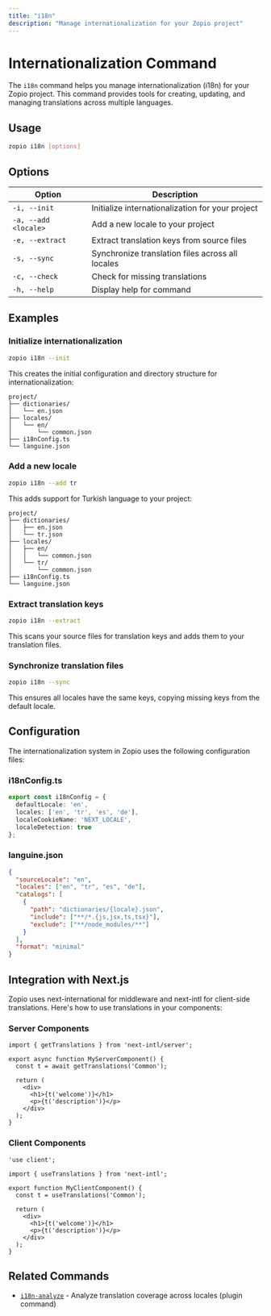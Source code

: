 ```yaml
---
title: "i18n"
description: "Manage internationalization for your Zopio project"
---
```


# Internationalization Command

The `i18n` command helps you manage internationalization (i18n) for your Zopio project. This command provides tools for creating, updating, and managing translations across multiple languages.

## Usage

```bash
zopio i18n [options]
```

## Options

| Option | Description |
| ------ | ----------- |
| `-i, --init` | Initialize internationalization for your project |
| `-a, --add <locale>` | Add a new locale to your project |
| `-e, --extract` | Extract translation keys from source files |
| `-s, --sync` | Synchronize translation files across all locales |
| `-c, --check` | Check for missing translations |
| `-h, --help` | Display help for command |

## Examples

### Initialize internationalization

```bash
zopio i18n --init
```

This creates the initial configuration and directory structure for internationalization:

```
project/
├── dictionaries/
│   └── en.json
├── locales/
│   └── en/
│       └── common.json
├── i18nConfig.ts
└── languine.json
```

### Add a new locale

```bash
zopio i18n --add tr
```

This adds support for Turkish language to your project:

```
project/
├── dictionaries/
│   ├── en.json
│   └── tr.json
├── locales/
│   ├── en/
│   │   └── common.json
│   └── tr/
│       └── common.json
├── i18nConfig.ts
└── languine.json
```

### Extract translation keys

```bash
zopio i18n --extract
```

This scans your source files for translation keys and adds them to your translation files.

### Synchronize translation files

```bash
zopio i18n --sync
```

This ensures all locales have the same keys, copying missing keys from the default locale.

## Configuration

The internationalization system in Zopio uses the following configuration files:

### i18nConfig.ts

```typescript
export const i18nConfig = {
  defaultLocale: 'en',
  locales: ['en', 'tr', 'es', 'de'],
  localeCookieName: 'NEXT_LOCALE',
  localeDetection: true
};
```

### languine.json

```json
{
  "sourceLocale": "en",
  "locales": ["en", "tr", "es", "de"],
  "catalogs": [
    {
      "path": "dictionaries/{locale}.json",
      "include": ["**/*.{js,jsx,ts,tsx}"],
      "exclude": ["**/node_modules/**"]
    }
  ],
  "format": "minimal"
}
```

## Integration with Next.js

Zopio uses next-international for middleware and next-intl for client-side translations. Here's how to use translations in your components:

### Server Components

```tsx
import { getTranslations } from 'next-intl/server';

export async function MyServerComponent() {
  const t = await getTranslations('Common');
  
  return (
    <div>
      <h1>{t('welcome')}</h1>
      <p>{t('description')}</p>
    </div>
  );
}
```

### Client Components

```tsx
'use client';

import { useTranslations } from 'next-intl';

export function MyClientComponent() {
  const t = useTranslations('Common');
  
  return (
    <div>
      <h1>{t('welcome')}</h1>
      <p>{t('description')}</p>
    </div>
  );
}
```

## Related Commands

- [`i18n-analyze`](/cli/01_commands/i18n-analyze) - Analyze translation coverage across locales (plugin command)
